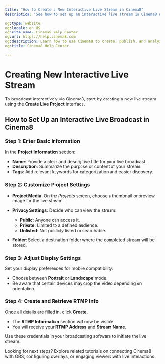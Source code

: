```yaml
---
title: "How to Create a New Interactive Live Stream in Cinema8"
description: "See how to set up an interactive live stream in Cinema8 with tools for polls, quizzes, and real-time viewer engagement. Visit Cinema8."

og:type: website
og:locale: en_US
og:site_name: Cinema8 Help Center
og:url: https://help.cinema8.com
og:description: Learn how to use Cinema8 to create, publish, and analyze interactive videos.
og:title: Cinema8 Help Center

---
```



# Creating New Interactive Live Stream

<Callout type="important">
To broadcast interactively via Cinema8, start by creating a new live stream using the <strong>Create Live Project</strong> interface.
</Callout>

## How to Set Up an Interactive Live Broadcast in Cinema8

<Steps>

### Step 1: Enter Basic Information

In the <strong>Project Information</strong> section:

- <strong>Name</strong>: Provide a clear and descriptive title for your live broadcast.
- <strong>Description</strong>: Summarize the purpose or content of your stream.
- <strong>Tags</strong>: Add relevant keywords for categorization and easier discovery.

### Step 2: Customize Project Settings

- <strong>Project Media</strong>: On the <em>Projects</em> screen, choose a thumbnail or preview image for the live stream.
- <strong>Privacy Settings</strong>: Decide who can view the stream:
  - <strong>Public</strong>: Anyone can access it.
  - <strong>Private</strong>: Limited to a defined audience.
  - <strong>Unlisted</strong>: Not publicly listed or searchable.

- <strong>Folder</strong>: Select a destination folder where the completed stream will be stored.

### Step 3: Adjust Display Settings

Set your display preferences for mobile compatibility:

- Choose between <strong>Portrait</strong> or <strong>Landscape</strong> mode.
- Be aware that certain devices may crop the video depending on orientation.

### Step 4: Create and Retrieve RTMP Info

Once all details are filled in, click <strong>Create</strong>.

- The <strong>RTMP Information</strong> section will now be visible.
- You will receive your <strong>RTMP Address</strong> and <strong>Stream Name</strong>.

Use these credentials in your broadcasting software to initiate the live stream.

</Steps>

<Callout type="info">
Looking for next steps? Explore related tutorials on connecting Cinema8 with OBS, configuring overlays, or engaging viewers with live interactions.
</Callout>
 